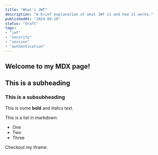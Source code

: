 ```yaml
---
title: "What's JWT"
description: "A brief explanation of what JWT is and how it works."
publishedAt: "2024-09-18"
status: "draft"
tags: 
- "jwt"
- "security"
- "session"
- "authentication"
---
```



## Welcome to my MDX page!

## This is a subheading

### This is a subsubheading
 
This is some **bold** and _italics_ text.
 
This is a list in markdown:
 
- One
- Two
- Three
 
Checkout my iframe:

<IbgeChart url="https://ibge-dados-web.vercel.app/frame?pesquisa=ST&agregado=2072&variavel=933&periodos=202401%2C202304%2C202303%2C202302%2C202301%2C202204%2C202203%2C202202%2C202201%2C202104%2C202103%2C202102%2C202101%2C202004%2C202003%2C202002%2C202001%2C201904%2C201903%2C201902%2C201901%2C201804%2C201803%2C201802%2C201801%2C201704%2C201703%2C201702%2C201701%2C201604%2C201603%2C201602%2C201601%2C201504%2C201503%2C201502%2C201501%2C201404%2C201403%2C201402%2C201401%2C201304%2C201303%2C201302%2C201301%2C201204%2C201203%2C201202%2C201201%2C201104%2C201103%2C201102%2C201101%2C201004%2C201003%2C201002%2C201001%2C200904%2C200903%2C200902%2C200901%2C200804%2C200803%2C200802%2C200801%2C200704%2C200703%2C200702%2C200701%2C200604%2C200603%2C200602%2C200601%2C200504%2C200503%2C200502%2C200501%2C200404%2C200403%2C200402%2C200401%2C200304%2C200303%2C200302%2C200301%2C200204%2C200203%2C200202%2C200201%2C200104%2C200103%2C200102%2C200101%2C200004%2C200003%2C200002%2C200001&nivelGeografico=N1&locais=1"/>

